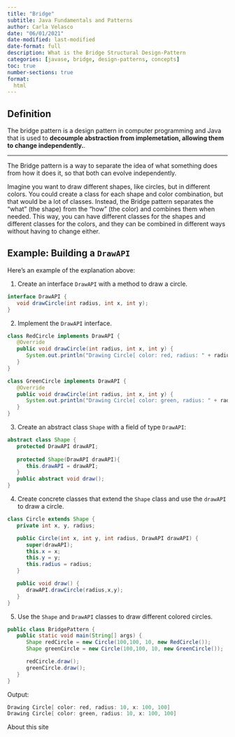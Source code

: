 ```yaml
---
title: "Bridge"
subtitle: Java Fundamentals and Patterns
author: Carla Velasco
date: "06/01/2021"
date-modified: last-modified
date-format: full
description: What is the Bridge Structural Design-Pattern
categories: [javase, bridge, design-patterns, concepts]
toc: true
number-sections: true
format:
  html
---
```


## Definition

::: {.summary}
The bridge pattern is a design pattern in computer programming and Java that is used to **decoumple abstraction from implemetation, allowing them to change independently.**.
:::

---

The Bridge pattern is a way to separate the idea of what something does from how it does it, so that both can evolve independently.

Imagine you want to draw different shapes, like circles, but in different colors. You could create a class for each shape and color combination, but that would be a lot of classes. Instead, the Bridge pattern separates the "what" (the shape) from the "how" (the color) and combines them when needed. This way, you can have different classes for the shapes and different classes for the colors, and they can be combined in different ways without having to change either.



## Example: Building a ``DrawAPI``

Here's an example of the explanation above:

1. Create an interface ``DrawAPI`` with a method to draw a circle.

``` java 
interface DrawAPI {
   void drawCircle(int radius, int x, int y);
}
```

2. Implement the ``DrawAPI`` interface.

``` java 
class RedCircle implements DrawAPI {
   @Override
   public void drawCircle(int radius, int x, int y) {
      System.out.println("Drawing Circle[ color: red, radius: " + radius + ", x: " + x + ", " + y + "]");
   }
}

class GreenCircle implements DrawAPI {
   @Override
   public void drawCircle(int radius, int x, int y) {
      System.out.println("Drawing Circle[ color: green, radius: " + radius + ", x: " + x + ", " + y + "]");
   }
}

```

3. Create an abstract class ``Shape`` with a field of type ``DrawAPI``:

``` java 
abstract class Shape {
   protected DrawAPI drawAPI;
   
   protected Shape(DrawAPI drawAPI){
      this.drawAPI = drawAPI;
   }
   public abstract void draw();
}
```

4. Create concrete classes that extend the ``Shape`` class and use the ``drawAPI`` to draw a circle.

``` java 
class Circle extends Shape {
   private int x, y, radius;

   public Circle(int x, int y, int radius, DrawAPI drawAPI) {
      super(drawAPI);
      this.x = x;  
      this.y = y;  
      this.radius = radius;
   }

   public void draw() {
      drawAPI.drawCircle(radius,x,y);
   }
}
```

5. Use the ``Shape`` and ``DrawAPI`` classes to draw different colored circles.

``` java 
public class BridgePattern {
   public static void main(String[] args) {
      Shape redCircle = new Circle(100,100, 10, new RedCircle());
      Shape greenCircle = new Circle(100,100, 10, new GreenCircle());

      redCircle.draw();
      greenCircle.draw();
   }
}
```

Output: 
``` java 
Drawing Circle[ color: red, radius: 10, x: 100, 100]
Drawing Circle[ color: green, radius: 10, x: 100, 100]
```

About this site


